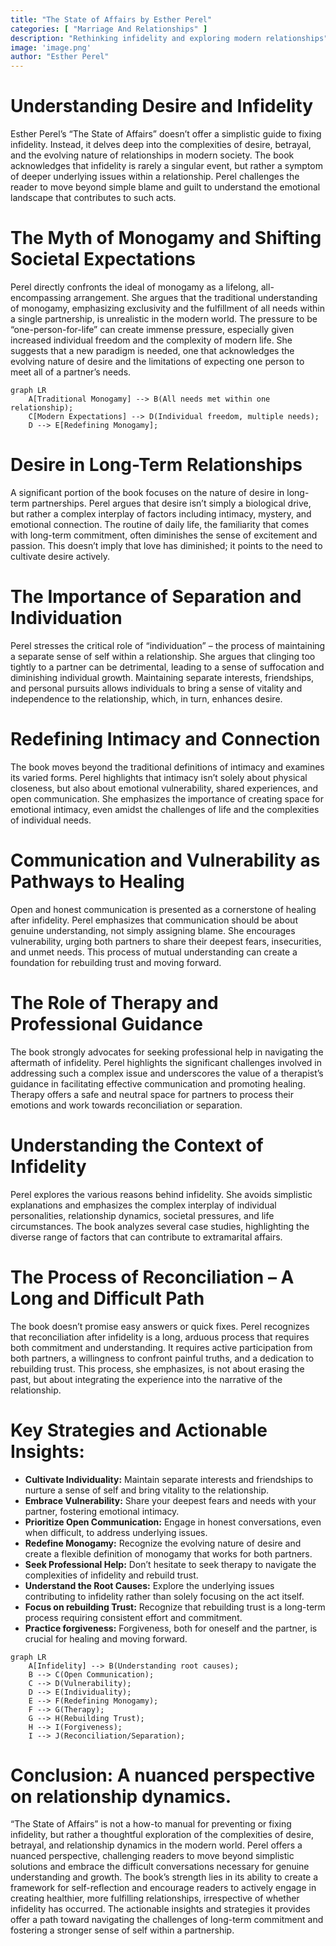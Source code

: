 ```yaml
---
title: "The State of Affairs by Esther Perel"
categories: [ "Marriage And Relationships" ]
description: "Rethinking infidelity and exploring modern relationships"
image: 'image.png'
author: "Esther Perel"
---
```

# Understanding Desire and Infidelity

Esther Perel's "The State of Affairs" doesn't offer a simplistic guide to fixing infidelity. Instead, it delves deep into the complexities of desire, betrayal, and the evolving nature of relationships in modern society.  The book acknowledges that infidelity is rarely a singular event, but rather a symptom of deeper underlying issues within a relationship.  Perel challenges the reader to move beyond simple blame and guilt to understand the emotional landscape that contributes to such acts.

# The Myth of Monogamy and Shifting Societal Expectations

Perel directly confronts the ideal of monogamy as a lifelong, all-encompassing arrangement.  She argues that the traditional understanding of monogamy, emphasizing exclusivity and the fulfillment of all needs within a single partnership, is unrealistic in the modern world.  The pressure to be "one-person-for-life" can create immense pressure, especially given increased individual freedom and the complexity of modern life.  She suggests that a new paradigm is needed, one that acknowledges the evolving nature of desire and the limitations of expecting one person to meet all of a partner’s needs.

```mermaid
graph LR
    A[Traditional Monogamy] --> B(All needs met within one relationship);
    C[Modern Expectations] --> D(Individual freedom, multiple needs);
    D --> E[Redefining Monogamy];
```

# Desire in Long-Term Relationships

A significant portion of the book focuses on the nature of desire in long-term partnerships. Perel argues that desire isn't simply a biological drive, but rather a complex interplay of factors including intimacy, mystery, and emotional connection.  The routine of daily life, the familiarity that comes with long-term commitment, often diminishes the sense of excitement and passion.  This doesn't imply that love has diminished; it points to the need to cultivate desire actively.

# The Importance of Separation and Individuation

Perel stresses the critical role of "individuation" – the process of maintaining a separate sense of self within a relationship.  She argues that clinging too tightly to a partner can be detrimental, leading to a sense of suffocation and diminishing individual growth.  Maintaining separate interests, friendships, and personal pursuits allows individuals to bring a sense of vitality and independence to the relationship, which, in turn, enhances desire.

# Redefining Intimacy and Connection

The book moves beyond the traditional definitions of intimacy and examines its varied forms. Perel highlights that intimacy isn't solely about physical closeness, but also about emotional vulnerability, shared experiences, and open communication. She emphasizes the importance of creating space for emotional intimacy, even amidst the challenges of life and the complexities of individual needs.

# Communication and Vulnerability as Pathways to Healing

Open and honest communication is presented as a cornerstone of healing after infidelity. Perel emphasizes that communication should be about genuine understanding, not simply assigning blame.  She encourages vulnerability, urging both partners to share their deepest fears, insecurities, and unmet needs.  This process of mutual understanding can create a foundation for rebuilding trust and moving forward.

# The Role of Therapy and Professional Guidance

The book strongly advocates for seeking professional help in navigating the aftermath of infidelity.  Perel highlights the significant challenges involved in addressing such a complex issue and underscores the value of a therapist's guidance in facilitating effective communication and promoting healing.  Therapy offers a safe and neutral space for partners to process their emotions and work towards reconciliation or separation.

# Understanding the Context of Infidelity

Perel explores the various reasons behind infidelity. She avoids simplistic explanations and emphasizes the complex interplay of individual personalities, relationship dynamics, societal pressures, and life circumstances.  The book analyzes several case studies, highlighting the diverse range of factors that can contribute to extramarital affairs.

# The Process of Reconciliation – A Long and Difficult Path

The book doesn't promise easy answers or quick fixes.  Perel recognizes that reconciliation after infidelity is a long, arduous process that requires both commitment and understanding.  It requires active participation from both partners, a willingness to confront painful truths, and a dedication to rebuilding trust. This process, she emphasizes, is not about erasing the past, but about integrating the experience into the narrative of the relationship.

# Key Strategies and Actionable Insights:

* **Cultivate Individuality:**  Maintain separate interests and friendships to nurture a sense of self and bring vitality to the relationship.
* **Embrace Vulnerability:** Share your deepest fears and needs with your partner, fostering emotional intimacy.
* **Prioritize Open Communication:** Engage in honest conversations, even when difficult, to address underlying issues.
* **Redefine Monogamy:** Recognize the evolving nature of desire and create a flexible definition of monogamy that works for both partners.
* **Seek Professional Help:** Don't hesitate to seek therapy to navigate the complexities of infidelity and rebuild trust.
* **Understand the Root Causes:** Explore the underlying issues contributing to infidelity rather than solely focusing on the act itself.
* **Focus on rebuilding Trust:**  Recognize that rebuilding trust is a long-term process requiring consistent effort and commitment.
* **Practice forgiveness:** Forgiveness, both for oneself and the partner, is crucial for healing and moving forward.


```mermaid
graph LR
    A[Infidelity] --> B(Understanding root causes);
    B --> C(Open Communication);
    C --> D(Vulnerability);
    D --> E(Individuality);
    E --> F(Redefining Monogamy);
    F --> G(Therapy);
    G --> H(Rebuilding Trust);
    H --> I(Forgiveness);
    I --> J(Reconciliation/Separation);
```

# Conclusion: A nuanced perspective on relationship dynamics.

"The State of Affairs" is not a how-to manual for preventing or fixing infidelity, but rather a thoughtful exploration of the complexities of desire, betrayal, and relationship dynamics in the modern world.  Perel offers a nuanced perspective, challenging readers to move beyond simplistic solutions and embrace the difficult conversations necessary for genuine understanding and growth.  The book's strength lies in its ability to create a framework for self-reflection and encourage readers to actively engage in creating healthier, more fulfilling relationships, irrespective of whether infidelity has occurred.  The actionable insights and strategies it provides offer a path toward navigating the challenges of long-term commitment and fostering a stronger sense of self within a partnership.

